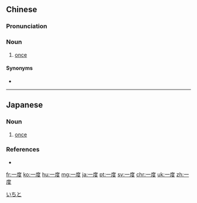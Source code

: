 ==Chinese==
{{zh-forms}}

===Pronunciation===
{{zh-pron
|m=一dù
|c=jat1 dou6
|mn=qz,xm,zz:it-tō͘
|ma=Zh-yidù.ogg
|cat=n
}}

===Noun===
{{zh-noun}}

# {{lb|zh|literary}} [[once]]

====Synonyms====
* {{zh-l|一次}}

{{zh-cat|Advanced}}

----

==Japanese==
{{ja-kanjitab|いち|ど|yomi=on}}

===Noun===
{{ja-noun|いちど}}

# [[once]]

===References===
* {{R:Shogakukan}}

[[Category:ja:Time|いちと]]

[[fr:一度]]
[[ko:一度]]
[[hu:一度]]
[[mg:一度]]
[[ja:一度]]
[[pt:一度]]
[[sv:一度]]
[[chr:一度]]
[[uk:一度]]
[[zh:一度]]